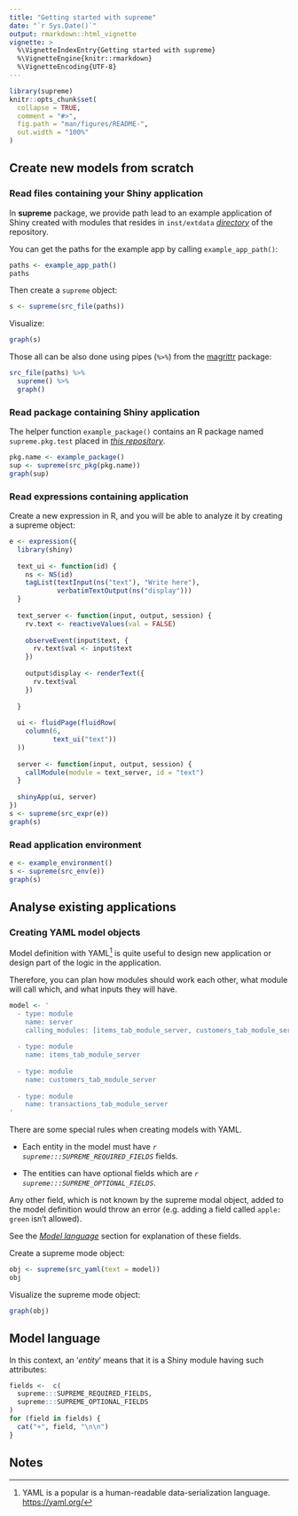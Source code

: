 ```yaml
---
title: "Getting started with supreme"
date: "`r Sys.Date()`"
output: rmarkdown::html_vignette
vignette: >
  %\VignetteIndexEntry{Getting started with supreme}
  %\VignetteEngine{knitr::rmarkdown}
  %\VignetteEncoding{UTF-8}
---
```


```r
library(supreme)
knitr::opts_chunk$set(
  collapse = TRUE,
  comment = "#>",
  fig.path = "man/figures/README-",
  out.width = "100%"
)
```

## Create new models from scratch

### Read files containing your Shiny application

In **supreme** package, we provide path lead to an example application of Shiny
created with modules that resides in `inst/extdata` [*directory*](#todo-add-link) of the repository.

You can get the paths for the example app by calling `example_app_path()`:

```r
paths <- example_app_path()
paths
```

Then create a `supreme` object:

```r
s <- supreme(src_file(paths))
```

Visualize:

```r
graph(s)
```

Those all can be also done using pipes (`%>%`) from the [magrittr](https://cran.r-project.org/package=magrittr) package:

```r
src_file(paths) %>%
  supreme() %>% 
  graph()
```

### Read package containing Shiny application

The helper function `example_package()` contains an R package named `supreme.pkg.test` placed in [*this repository*](https://github.com/strboul/supreme.pkg.test).

```r
pkg.name <- example_package()
sup <- supreme(src_pkg(pkg.name))
graph(sup)
```


### Read expressions containing application

Create a new expression in R, and you will be able to analyze it by creating a supreme object:

```r
e <- expression({
  library(shiny)
  
  text_ui <- function(id) {
    ns <- NS(id)
    tagList(textInput(ns("text"), "Write here"),
            verbatimTextOutput(ns("display")))
  }
  
  text_server <- function(input, output, session) {
    rv.text <- reactiveValues(val = FALSE)
    
    observeEvent(input$text, {
      rv.text$val <- input$text
    })
    
    output$display <- renderText({
      rv.text$val
    })
    
  }
  
  ui <- fluidPage(fluidRow(
    column(6,
           text_ui("text"))
  ))
  
  server <- function(input, output, session) {
    callModule(module = text_server, id = "text")
  }
  
  shinyApp(ui, server)
})
s <- supreme(src_expr(e))
graph(s)
```

### Read application environment

```r
e <- example_environment()
s <- supreme(src_env(e))
graph(s)
```

## Analyse existing applications

### Creating YAML model objects

Model definition with YAML[^1] is quite useful to design new application or design part of the logic in the application.

Therefore, you can plan how modules should work each other, what module will call which, and what inputs they will have.

```r
model <- '
  - type: module
    name: server
    calling_modules: [items_tab_module_server, customers_tab_module_server, transactions_tab_module_server]
  
  - type: module
    name: items_tab_module_server
  
  - type: module
    name: customers_tab_module_server
    
  - type: module
    name: transactions_tab_module_server
'
```

There are some special rules when creating models with YAML. 

+ Each entity in the model must have 
*`r supreme:::SUPREME_REQUIRED_FIELDS`* fields.

+ The entities can have optional fields which are
*`r supreme:::SUPREME_OPTIONAL_FIELDS`*.

Any other field, which is not known by the supreme modal object, added to the model
definition would throw an error (e.g. adding a field called `apple: green` isn't
allowed).

See the [*Model language*](#model-language) section for explanation of these fields.

Create a supreme mode object:
```r
obj <- supreme(src_yaml(text = model))
obj
```

Visualize the supreme mode object:
```r
graph(obj)
```


## Model language

In this context, an '*entity*' means that it is a Shiny module having such
attributes:

```r
fields <-  c(
  supreme:::SUPREME_REQUIRED_FIELDS,
  supreme:::SUPREME_OPTIONAL_FIELDS
)
for (field in fields) {
  cat("+", field, "\n\n")
}
```

## Notes

[^1]: YAML is a popular is a human-readable data-serialization language. <https://yaml.org/>

